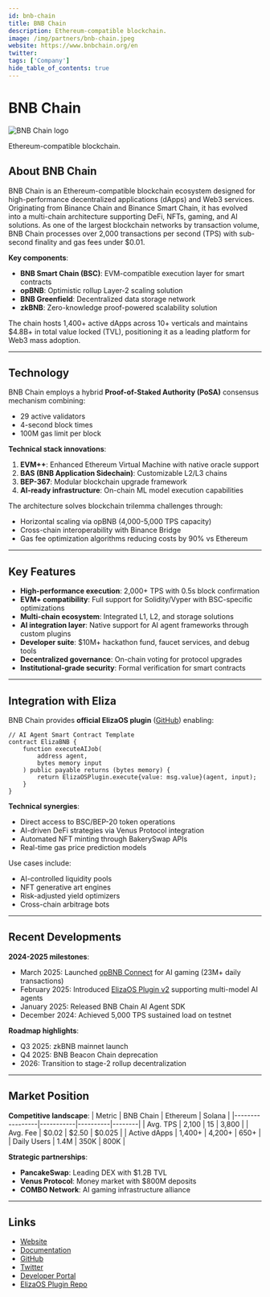 ---
id: bnb-chain
title: BNB Chain
description: Ethereum-compatible blockchain.
image: /img/partners/bnb-chain.jpeg
website: https://www.bnbchain.org/en
twitter:
tags: ['Company']
hide_table_of_contents: true
---

# BNB Chain

<div className="partner-logo">
  <img src="/img/partners/bnb-chain.jpeg" alt="BNB Chain logo" />
</div>

Ethereum-compatible blockchain.

## About BNB Chain

BNB Chain is an Ethereum-compatible blockchain ecosystem designed for high-performance decentralized applications (dApps) and Web3 services. Originating from Binance Chain and Binance Smart Chain, it has evolved into a multi-chain architecture supporting DeFi, NFTs, gaming, and AI solutions. As one of the largest blockchain networks by transaction volume, BNB Chain processes over 2,000 transactions per second (TPS) with sub-second finality and gas fees under $0.01.

**Key components**:

- **BNB Smart Chain (BSC)**: EVM-compatible execution layer for smart contracts
- **opBNB**: Optimistic rollup Layer-2 scaling solution
- **BNB Greenfield**: Decentralized data storage network
- **zkBNB**: Zero-knowledge proof-powered scalability solution

The chain hosts 1,400+ active dApps across 10+ verticals and maintains $4.8B+ in total value locked (TVL), positioning it as a leading platform for Web3 mass adoption.

---

## Technology

BNB Chain employs a hybrid **Proof-of-Staked Authority (PoSA)** consensus mechanism combining:

- 29 active validators
- 4-second block times
- 100M gas limit per block

**Technical stack innovations**:

1. **EVM++**: Enhanced Ethereum Virtual Machine with native oracle support
2. **BAS (BNB Application Sidechain)**: Customizable L2/L3 chains
3. **BEP-367**: Modular blockchain upgrade framework
4. **AI-ready infrastructure**: On-chain ML model execution capabilities

The architecture solves blockchain trilemma challenges through:

- Horizontal scaling via opBNB (4,000-5,000 TPS capacity)
- Cross-chain interoperability with Binance Bridge
- Gas fee optimization algorithms reducing costs by 90% vs Ethereum

---

## Key Features

- **High-performance execution**: 2,000+ TPS with 0.5s block confirmation
- **EVM+ compatibility**: Full support for Solidity/Vyper with BSC-specific optimizations
- **Multi-chain ecosystem**: Integrated L1, L2, and storage solutions
- **AI integration layer**: Native support for AI agent frameworks through custom plugins
- **Developer suite**: $10M+ hackathon fund, faucet services, and debug tools
- **Decentralized governance**: On-chain voting for protocol upgrades
- **Institutional-grade security**: Formal verification for smart contracts

---

## Integration with Eliza

BNB Chain provides **official ElizaOS plugin** ([GitHub](https://github.com/elizaos-plugins/bnb-chain)) enabling:

```solidity
// AI Agent Smart Contract Template
contract ElizaBNB {
    function executeAIJob(
        address agent,
        bytes memory input
    ) public payable returns (bytes memory) {
        return ElizaOSPlugin.execute{value: msg.value}(agent, input);
    }
}
```

**Technical synergies**:

- Direct access to BSC/BEP-20 token operations
- AI-driven DeFi strategies via Venus Protocol integration
- Automated NFT minting through BakerySwap APIs
- Real-time gas price prediction models

Use cases include:

- AI-controlled liquidity pools
- NFT generative art engines
- Risk-adjusted yield optimizers
- Cross-chain arbitrage bots

---

## Recent Developments

**2024-2025 milestones**:

- March 2025: Launched [opBNB Connect](https://www.bnbchain.org/en/blog/bnb-chain-2024-outlook) for AI gaming (23M+ daily transactions)
- February 2025: Introduced [ElizaOS Plugin v2](https://www.etoro.com/crypto/what-is-bnb/) supporting multi-model AI agents
- January 2025: Released BNB Chain AI Agent SDK
- December 2024: Achieved 5,000 TPS sustained load on testnet

**Roadmap highlights**:

- Q3 2025: zkBNB mainnet launch
- Q4 2025: BNB Beacon Chain deprecation
- 2026: Transition to stage-2 rollup decentralization

---

## Market Position

**Competitive landscape**:
| Metric | BNB Chain | Ethereum | Solana |
|-----------------|-----------|----------|--------|
| Avg. TPS | 2,100 | 15 | 3,800 |
| Avg. Fee | $0.02 | $2.50 | $0.025 |
| Active dApps | 1,400+ | 4,200+ | 650+ |
| Daily Users | 1.4M | 350K | 800K |

**Strategic partnerships**:

- **PancakeSwap**: Leading DEX with $1.2B TVL
- **Venus Protocol**: Money market with $800M deposits
- **COMBO Network**: AI gaming infrastructure alliance

---

## Links

- [Website](https://www.bnbchain.org/en)
- [Documentation](https://docs.bnbchain.org)
- [GitHub](https://github.com/bnb-chain)
- [Twitter](https://twitter.com/BNBChain)
- [Developer Portal](https://build.bnbchain.org)
- [ElizaOS Plugin Repo](https://github.com/elizaos-plugins/bnb-chain)
